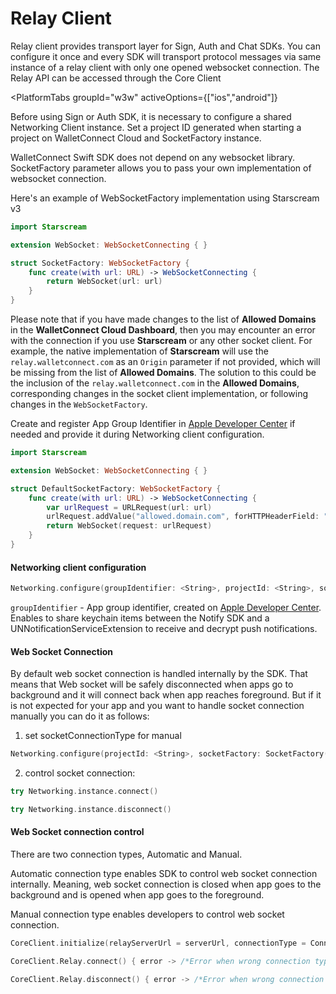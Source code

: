 # Relay Client


Relay client provides transport layer for Sign, Auth and Chat SDKs.
You can configure it once and every SDK will transport protocol messages via same instance of a relay client with only one opened websocket connection.
The Relay API can be accessed through the Core Client

<PlatformTabs
	groupId="w3w"
	activeOptions={["ios","android"]}
>
<PlatformTabItem value="ios">

Before using Sign or Auth SDK, it is necessary to configure a shared Networking Client instance. Set a project ID generated when starting a project on WalletConnect Cloud and SocketFactory instance.

WalletConnect Swift SDK does not depend on any websocket library. SocketFactory parameter allows you to pass your own implementation of websocket connection.

Here's an example of WebSocketFactory implementation using Starscream v3

```swift
import Starscream

extension WebSocket: WebSocketConnecting { }

struct SocketFactory: WebSocketFactory {
    func create(with url: URL) -> WebSocketConnecting {
        return WebSocket(url: url)
    }
}
```

Please note that if you have made changes to the list of **Allowed Domains** in the **WalletConnect Cloud Dashboard**, then you may encounter an error with the connection if you use **Starscream** or any other socket client. For example, the native implementation of **Starscream** will use the `relay.walletconnect.com` as an `Origin` parameter if not provided, which will be missing from the list of **Allowed Domains**. The solution to this could be the inclusion of the `relay.walletconnect.com` in the **Allowed Domains**, corresponding changes in the socket client implementation, or following changes in the `WebSocketFactory`.

Create and register App Group Identifier in [Apple Developer Center](https://developer.apple.com/account/resources/identifiers/list/applicationGroup) if needed and provide it during Networking client configuration.

```swift
import Starscream

extension WebSocket: WebSocketConnecting { }

struct DefaultSocketFactory: WebSocketFactory {
    func create(with url: URL) -> WebSocketConnecting {
        var urlRequest = URLRequest(url: url)
        urlRequest.addValue("allowed.domain.com", forHTTPHeaderField: "Origin")
        return WebSocket(request: urlRequest)
    }
}
```

#### Networking client configuration

```swift
Networking.configure(groupIdentifier: <String>, projectId: <String>, socketFactory: SocketFactory())
```

`groupIdentifier` - App group identifier, created on [Apple Developer Center](https://developer.apple.com/account/resources/identifiers/list/applicationGrou). Enables to share keychain items between the Notify SDK and a UNNotificationServiceExtension to receive and decrypt push notifications.

#### Web Socket Connection

By default web socket connection is handled internally by the SDK. That means that Web socket will be safely disconnected when apps go to background and it will connect back when app reaches foreground. But if it is not expected for your app and you want to handle socket connection manually you can do it as follows:

1. set socketConnectionType for manual

```swift
Networking.configure(projectId: <String>, socketFactory: SocketFactory(), socketConnectionType: .manual)
```

2. control socket connection:

```swift
try Networking.instance.connect()
```

```swift
try Networking.instance.disconnect()
```

</PlatformTabItem>
<PlatformTabItem value="android">

#### Web Socket connection control

There are two connection types, Automatic and Manual.

Automatic connection type enables SDK to control web socket connection internally. Meaning, web socket connection is closed when app goes to the background and is opened when app goes to the foreground.

Manual connection type enables developers to control web socket connection.

```kotlin
CoreClient.initialize(relayServerUrl = serverUrl, connectionType = ConnectionType.MANUAL, application = application)

CoreClient.Relay.connect() { error -> /*Error when wrong connection type is in use*/}

CoreClient.Relay.disconnect() { error -> /*Error when wrong connection type is in use*/}
```

</PlatformTabItem>
</PlatformTabs>
